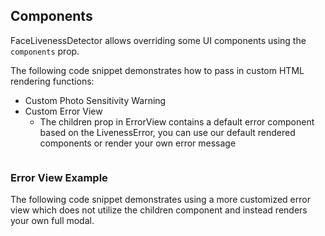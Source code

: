 
## Components

FaceLivenessDetector allows overriding some UI components using the `components` prop.

The following code snippet demonstrates how to pass in custom HTML rendering functions:

- Custom Photo Sensitivity Warning
- Custom Error View
  - The children prop in ErrorView contains a default error component based on the LivenessError, you can use our default rendered components or render your own error message

```tsx file=./CustomizationComponents.tsx
```

### Error View Example

The following code snippet demonstrates using a more customized error view which does not utilize the children component and instead renders your own full modal.

```tsx file=./CustomizationComponentsErrorView.tsx
```
